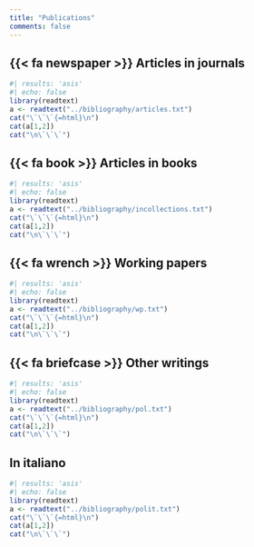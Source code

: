```yaml
---
title: "Publications"
comments: false
---
```


## {{< fa newspaper >}} Articles in journals

```r
#| results: 'asis'
#| echo: false
library(readtext)
a <- readtext("../bibliography/articles.txt")
cat("\`\`\`{=html}\n")
cat(a[1,2])
cat("\n\`\`\`")
```

## {{< fa book >}} Articles in books
```r
#| results: 'asis'
#| echo: false
library(readtext)
a <- readtext("../bibliography/incollections.txt")
cat("\`\`\`{=html}\n")
cat(a[1,2])
cat("\n\`\`\`")
```
## {{< fa wrench >}} Working papers
```r
#| results: 'asis'
#| echo: false
library(readtext)
a <- readtext("../bibliography/wp.txt")
cat("\`\`\`{=html}\n")
cat(a[1,2])
cat("\n\`\`\`")
```
## {{< fa briefcase >}} Other writings

```r
#| results: 'asis'
#| echo: false
library(readtext)
a <- readtext("../bibliography/pol.txt")
cat("\`\`\`{=html}\n")
cat(a[1,2])
cat("\n\`\`\`")
```

## In italiano
```r
#| results: 'asis'
#| echo: false
library(readtext)
a <- readtext("../bibliography/polit.txt")
cat("\`\`\`{=html}\n")
cat(a[1,2])
cat("\n\`\`\`")
```
